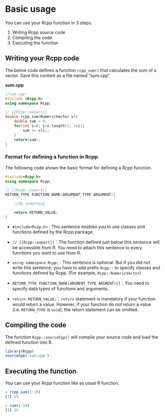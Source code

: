 # Basic usage

You can use your Rcpp function in 3 steps.

1. Writing Rcpp source code
2. Compiling the code
3. Executing the function

## Writing your Rcpp code

The below code defines a function `rcpp_sum()` that calculates the sum of a vector. Save this content as a file named "sum.cpp".

**sum.cpp**

```c++
//sum.cpp
#include <Rcpp.h>
using namespace Rcpp;

// [[Rcpp::export]]
double rcpp_sum(NumericVector v){
    double sum = 0;
    for(int i=0; i<v.length(); ++i){
        sum += v[i];
    }
    return(sum);
}
```

### Format for defining a function in Rcpp.

The following code shows the basic format for defining a Rcpp function.

```cpp
#include<Rcpp.h>
using namespace Rcpp;

// [[Rcpp::export]]
RETURN_TYPE FUNCTION_NAME(ARGUMENT_TYPE ARGUMENT){

    //do something

    return RETURN_VALUE;
}
```

* `#include<Rcpp.h>` : This sentence enables you to use classes and functions defined by the Rcpp package.

* `// [[Rcpp::export]]`：The function defined just below this sentence will be accessible from R. You need to attach this sentence to every functions you want to use from R.

* `using namespace Rcpp;` : This sentence is optional. But if you did not write this sentence, you have to add prefix `Rcpp::` to specify classes and functions defined by Rcpp. (For example, `Rcpp::NumericVector`)

* `RETURN_TYPE FUNCTION_NAME(ARGMENT_TYPE ARGMENT){}`：You need to specify data types of functions and arguments.

* `return RETURN_VALUE;`：`return` statement is mandatory if your function would return a value. However, if your function do not return a value (i.e. `RETURN_TYPE` is `void`), the return statement can be omitted.

 

## Compiling the code

The function `Rcpp::sourceCpp()` will compile your source code and load the defined function into R.

```R
library(Rcpp)
sourceCpp('sum.cpp')
```

## Executing the function

You can use your Rcpp function like as usual R function.

```r
> rcpp_sum(1:10)
[1] 55

> sum(1:10)
[1] 55
```
